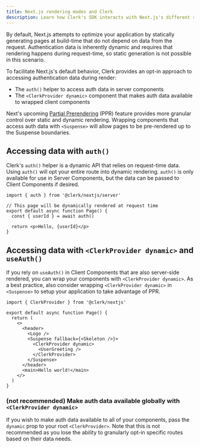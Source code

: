 ```yaml
---
title: Next.js rendering modes and Clerk
description: Learn how Clerk's SDK interacts with Next.js's different rendering modes.
---
```


By default, Next.js attempts to optimize your application by statically generating pages at build-time that do not depend on data from the request. Authentication data is inherently dynamic and requires that rendering happens during request-time, so static generation is not possible in this scenario.

To facilitate Next.js's default behavior, Clerk provides an opt-in approach to accessing authentication data during render:

- The `auth()` helper to access auth data in server components
- The `<ClerkProvider dynamic>` component that makes auth data available to wrapped client components

Next's upcoming [Partial Prerendering](https://nextjs.org/docs/app/building-your-application/rendering/partial-prerendering) (PPR) feature provides more granular control over static and dynamic rendering. Wrapping components that access auth data with `<Suspense>` will allow pages to be pre-rendered up to the Suspense boundaries.

## Accessing data with `auth()`

Clerk's `auth()` helper is a dynamic API that relies on request-time data. Using `auth()` will opt your entire route into dynamic rendering. `auth()` is only available for use in Server Components, but the data can be passed to Client Components if desired.

```tsx
import { auth } from '@clerk/nextjs/server'

// This page will be dynamically rendered at request time
export default async function Page() {
  const { userId } = await auth()

  return <p>Hello, {userId}</p>
}
```

## Accessing data with `<ClerkProvider dynamic>` and `useAuth()`

If you rely on `useAuth()` in Client Components that are also server-side rendered, you can wrap your components with `<ClerkProvider dynamic>`. As a best practice, also consider wrapping `<ClerkProvider dynamic>` in `<Suspense>` to setup your application to take advantage of PPR.

```tsx
import { ClerkProvider } from '@clerk/nextjs'

export default async function Page() {
  return (
    <>
      <header>
        <Logo />
        <Suspense fallback={<Skeleton />}>
          <ClerkProvider dynamic>
            <UserGreeting />
          </ClerkProvider>
        </Suspense>
      </header>
      <main>Hello world!</main>
    </>
  )
}
```

### (not recommended) Make auth data available globally with `<ClerkProvider dynamic>`

If you wish to make auth data available to all of your components, pass the `dynamic` prop to your root `<ClerkProvider>`. Note that this is not recommended as you lose the ability to granularly opt-in specific routes based on their data needs.
